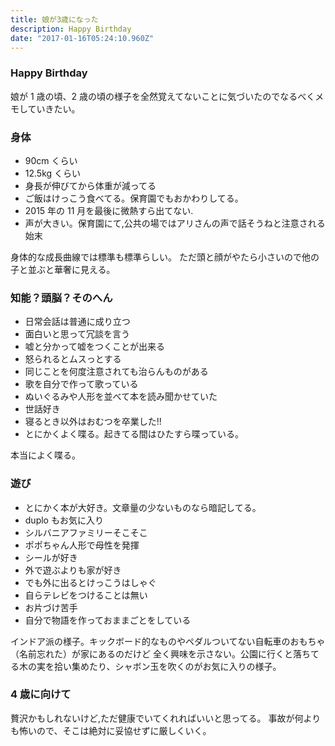 ```yaml
---
title: 娘が3歳になった
description: Happy Birthday
date: "2017-01-16T05:24:10.960Z"
---
```


### Happy Birthday

娘が 1 歳の頃、2 歳の頃の様子を全然覚えてないことに気づいたのでなるべくメモしていきたい。

### 身体

- 90cm くらい
- 12.5kg くらい
- 身長が伸びてから体重が減ってる
- ご飯はけっこう食べてる。保育園でもおかわりしてる。
- 2015 年の 11 月を最後に微熱すら出てない.
- 声が大きい。保育園にて,公共の場ではアリさんの声で話そうねと注意される始末

身体的な成長曲線では標準も標準らしい。 ただ頭と顔がやたら小さいので他の子と並ぶと華奢に見える。

### 知能？頭脳？そのへん

- 日常会話は普通に成り立つ
- 面白いと思って冗談を言う
- 嘘と分かって嘘をつくことが出来る
- 怒られるとムスっとする
- 同じことを何度注意されても治らんものがある
- 歌を自分で作って歌っている
- ぬいぐるみや人形を並べて本を読み聞かせていた
- 世話好き
- 寝るとき以外はおむつを卒業した!!
- とにかくよく喋る。起きてる間はひたすら喋っている。

本当によく喋る。

### 遊び

- とにかく本が大好き。文章量の少ないものなら暗記してる。
- duplo もお気に入り
- シルバニアファミリーそこそこ
- ポポちゃん人形で母性を発揮
- シールが好き
- 外で遊ぶよりも家が好き
- でも外に出るとけっこうはしゃぐ
- 自らテレビをつけることは無い
- お片づけ苦手
- 自分で物語を作っておままごとをしている

インドア派の様子。キックボード的なものやペダルついてない自転車のおもちゃ（名前忘れた）が家にあるのだけど 全く興味を示さない。公園に行くと落ちてる木の実を拾い集めたり、シャボン玉を吹くのがお気に入りの様子。

### 4 歳に向けて

贅沢かもしれないけど,ただ健康でいてくれればいいと思ってる。 事故が何よりも怖いので、そこは絶対に妥協せずに厳しくいく。
